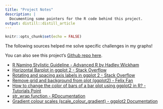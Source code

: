 ```yaml
---
title: "Project Notes"
description: |
  Documenting some pointers for the R code behind this project.
output: distill::distill_article
---
```


```r
knitr::opts_chunk$set(echo = FALSE)
```

The following sources helped me solve specific challenges in my graphs!

You can also see this project's [Github repo here](https://github.com/katie-zhong/webtoon-originals-analysis).

* [R Naming Stylistic Guideline - Advanced R by Hadley Wickham](http://adv-r.had.co.nz/Style.html)
* [Horizontal Barplot in ggplot 2 - Stack Overflow](https://stackoverflow.com/questions/10941225/horizontal-barplot-in-ggplot2)
* [Rotating and spacing axis labels in ggplot 2 - Stack Overflow](https://stackoverflow.com/questions/1330989/rotating-and-spacing-axis-labels-in-ggplot2)
* [Remove grid and background from plot (ggplot2) - Felix Fan](https://felixfan.github.io/ggplot2-remove-grid-background-margin/)
* [How to change the color of bars of a bar plot using ggplot2 in R? - Tutorials Point](https://www.tutorialspoint.com/how-to-change-the-color-of-bars-of-a-bar-plot-using-ggplot2-in-r)
* [str_wrap function - RDocumentation](https://www.rdocumentation.org/packages/stringr/versions/1.4.0/topics/str_wrap)
* [Gradient colour scales (scale_colour_gradient)	- ggplot2 Documentation](https://ggplot2.tidyverse.org/reference/scale_gradient.html)